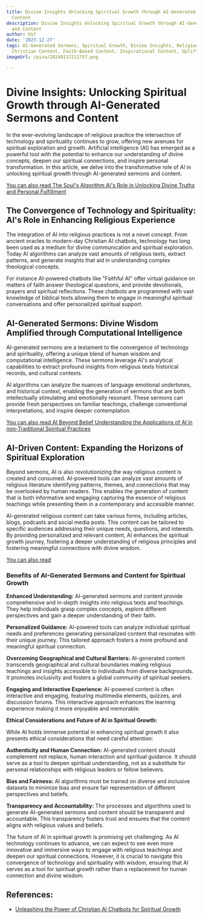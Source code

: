 ```yaml
---
title: Divine Insights Unlocking Spiritual Growth through AI-Generated Sermons and
  Content
description: Divine Insights Unlocking Spiritual Growth through AI-Generated Sermons
  and Content
author: Usf
date: '2023-12-27'
tags: AI-Generated Sermons, Spiritual Growth, Divine Insights, Religious Content,
  Christian Content, Faith-Based Content, Inspirational Content, Uplifting Content
imageUrl: /pixa/20240117211757.png

---
```

#  Divine Insights: Unlocking Spiritual Growth through AI-Generated Sermons and Content

In the  ever-evolving landscape of religious practice the intersection  of technology and spirituality continues to grow, offering new avenues for spiritual exploration and growth. Artificial intelligence (AI) has emerged as a powerful tool with  the potential to enhance our understanding of divine concepts,  deepen  our spiritual connections, and  inspire personal transformation. In this article, we  delve into the transformative role of AI in unlocking  spiritual growth through AI-generated sermons and  content.

[You  can also read The Soul's Algorithm AI's Role in Unlocking Divine Truths and Personal Fulfillment](The%20Soul%27s%20Algorithm%20AI%27s%20Role%20in%20Unlocking%20Divine%20Truths%20and%20Personal%20Fulfillment)


## The Convergence of Technology and Spirituality: AI's Role in Enhancing Religious Experience

The integration of AI into  religious practices is  not a novel concept. From  ancient oracles to modern-day Christian AI chatbots, technology has  long been used as a medium for divine communication and spiritual exploration. Today  AI algorithms can  analyze vast amounts of religious texts, extract patterns, and generate insights that aid in understanding complex theological concepts.

For instance  AI-powered chatbots like "Faithful AI" offer virtual guidance on  matters of faith answer  theological questions, and provide devotionals, prayers and spiritual reflections. These chatbots are programmed  with vast knowledge of biblical texts allowing them to engage in meaningful spiritual conversations and offer personalized spiritual support.

## AI-Generated Sermons: Divine Wisdom Amplified through  Computational Intelligence

AI-generated sermons are a testament to the convergence of technology  and spirituality, offering  a  unique blend of human wisdom and computational intelligence. These sermons leverage AI's analytical  capabilities to extract profound insights from religious texts historical  records, and cultural contexts.

AI  algorithms  can analyze the nuances  of language emotional undertones, and historical context, enabling the generation of  sermons that are  both intellectually stimulating and emotionally resonant. These sermons can provide fresh perspectives on familiar teachings,  challenge  conventional interpretations, and inspire deeper contemplation.

[You can also read AI  Beyond Belief  Understanding the Applications of AI in non-Traditional Spiritual Practices](AI%20Beyond%20Belief%20Understanding%20the%20Applications%20of%20AI%20in%20non-Traditional%20Spiritual%20Practices)


## AI-Driven  Content: Expanding the Horizons of Spiritual Exploration

Beyond sermons, AI is  also revolutionizing the way religious content is created and consumed. AI-powered tools can analyze vast amounts of religious literature identifying patterns, themes, and connections  that may be overlooked by human readers. This enables the generation of content that is both informative and engaging capturing the essence of religious teachings while presenting them in a contemporary and accessible manner.

AI-generated religious content can take various forms, including articles, blogs, podcasts and social media posts. This content can be tailored to specific audiences addressing their unique needs,  questions, and interests. By providing personalized  and relevant content, AI enhances the spiritual growth  journey, fostering a deeper understanding of religious principles and fostering meaningful connections  with divine wisdom.

[You can  also read ]()


###  Benefits of AI-Generated Sermons and Content for Spiritual Growth

**Enhanced Understanding:**  AI-generated sermons  and content provide  comprehensive and in-depth insights into religious texts  and teachings. They help individuals grasp complex concepts, explore different perspectives and gain  a deeper understanding of their faith.

**Personalized Guidance:** AI-powered tools can analyze individual spiritual needs and preferences generating  personalized content that resonates with their unique journey. This  tailored approach fosters  a more profound and meaningful spiritual connection.

**Overcoming Geographical and Cultural Barriers:** AI-generated content transcends geographical  and cultural boundaries making religious teachings and insights accessible to individuals from diverse backgrounds.  It promotes inclusivity  and fosters a global community of spiritual  seekers.

**Engaging and Interactive Experience:** AI-powered content is often interactive  and engaging, featuring multimedia elements, quizzes, and discussion  forums. This interactive approach enhances the learning experience making it more enjoyable and memorable.

**Ethical Considerations and Future of AI  in Spiritual Growth:**

While AI holds immense potential in enhancing spiritual growth it also presents ethical considerations that  need careful attention:

**Authenticity and  Human Connection:** AI-generated content should complement not  replace, human interaction and spiritual guidance. It should serve as a tool to deepen  spiritual understanding, not as a substitute for personal relationships with religious leaders or fellow believers.

**Bias and Fairness:** AI algorithms must be trained on diverse  and  inclusive  datasets to minimize bias and ensure fair representation of different perspectives and beliefs.

**Transparency and Accountability:** The processes and algorithms used to generate AI-generated sermons and content should be transparent and accountable. This transparency  fosters trust and  ensures that the content aligns with religious values and beliefs.

The future  of AI in spiritual growth is  promising yet challenging.  As AI technology continues to advance, we can expect to see even more  innovative and immersive ways to engage with religious teachings and deepen our spiritual connections. However,  it is crucial to navigate this convergence of technology and spirituality  with wisdom, ensuring that AI  serves as a tool for  spiritual growth rather than a replacement for human connection and divine wisdom.

## References:
- [Unleashing the Power of Christian AI Chatbots for Spiritual Growth](https://medium.com/@hchuks2021/unleashing-the-power-of-christian-ai-chatbots-for-spiritual-growth-9c532da962c1)
